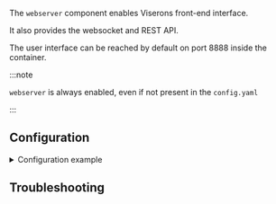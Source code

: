 

<ComponentHeader meta={ComponentMetadata} />

The `webserver` component enables Viserons front-end interface.

It also provides the websocket and REST API.

The user interface can be reached by default on port 8888 inside the container.

:::note

`webserver` is always enabled, even if not present in the `config.yaml`

:::

## Configuration

<details>
  <summary>Configuration example</summary>

```yaml
webserver:
  port: 8888
```

</details>

<ComponentConfiguration meta={ComponentMetadata} config={config} />

## Troubleshooting

<ComponentTroubleshooting meta={ComponentMetadata} />
